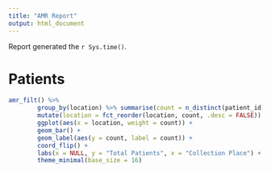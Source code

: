 ```yaml
---
title: "AMR Report"
output: html_document
---
```


Report generated the `r Sys.time()`.

# Patients

```r
amr_filt() %>% 
        group_by(location) %>% summarise(count = n_distinct(patient_id)) %>% ungroup() %>%
        mutate(location = fct_reorder(location, count, .desc = FALSE)) %>%
        ggplot(aes(x = location, weight = count)) + 
        geom_bar() +
        geom_label(aes(y = count, label = count)) +
        coord_flip() +
        labs(x = NULL, y = "Total Patients", x = "Collection Place") +
        theme_minimal(base_size = 16)
```